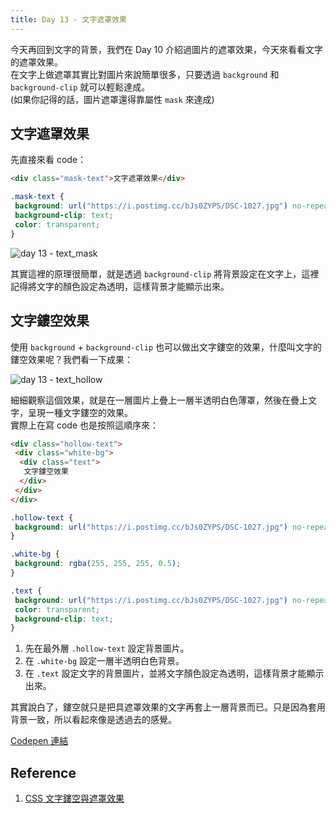 ```yaml
---
title: Day 13 - 文字遮罩效果
---
```


今天再回到文字的背景，我們在 Day 10 介紹過圖片的遮罩效果，今天來看看文字的遮罩效果。  
在文字上做遮罩其實比對圖片來說簡單很多，只要透過 `background` 和 `background-clip` 就可以輕鬆達成。  
(如果你記得的話，圖片遮罩還得靠屬性 `mask` 來達成)

## 文字遮罩效果
先直接來看 code：
```html
<div class="mask-text">文字遮罩效果</div>
```
```css
.mask-text {
 background: url("https://i.postimg.cc/bJs0ZYPS/DSC-1027.jpg") no-repeat top center;
 background-clip: text;
 color: transparent;
}
```

![day 13 - text_mask](./assets/day13_mask_text.jpg)

其實這裡的原理很簡單，就是透過 `background-clip` 將背景設定在文字上，這裡記得將文字的顏色設定為透明，這樣背景才能顯示出來。

## 文字鏤空效果
使用 `background` + `background-clip` 也可以做出文字鏤空的效果，什麼叫文字的鏤空效果呢？我們看一下成果：

![day 13 - text_hollow](./assets/day13_hollow_text.jpg)

細細觀察這個效果，就是在一層圖片上疊上一層半透明白色薄罩，然後在疊上文字，呈現一種文字鏤空的效果。  
實際上在寫 code 也是按照這順序來：
```html
<div class="hollow-text">
 <div class="white-bg">
  <div class="text">
   文字鏤空效果
  </div>
 </div>
</div>
```
```css
.hollow-text {
 background: url("https://i.postimg.cc/bJs0ZYPS/DSC-1027.jpg") no-repeat top center;
}

.white-bg {
 background: rgba(255, 255, 255, 0.5);
}

.text {
 background: url("https://i.postimg.cc/bJs0ZYPS/DSC-1027.jpg") no-repeat top center;
 color: transparent;
 background-clip: text;
}
```

1. 先在最外層 `.hollow-text` 設定背景圖片。
2. 在 `.white-bg` 設定一層半透明白色背景。
3. 在 `.text` 設定文字的背景圖片，並將文字顏色設定為透明，這樣背景才能顯示出來。

其實說白了，鏤空就只是把具遮罩效果的文字再套上一層背景而已。只是因為套用背景一致，所以看起來像是透過去的感覺。

[Codepen 連結](https://codepen.io/ChungYingHo/pen/WNqJzwJ?editors=1100)

## Reference
1. [CSS 文字鏤空與遮罩效果](https://w3c.hexschool.com/blog/9f36ba96)